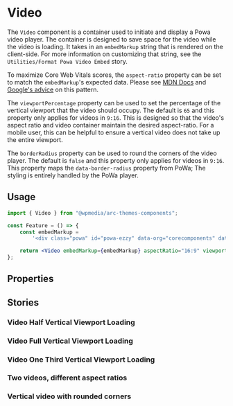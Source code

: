 

<Meta of={IndexStories} />

# Video

The `Video` component is a container used to initiate and display a Powa video player. The container is designed to save space for the video while the video is loading. It takes in an `embedMarkup` string that is rendered on the client-side. For more information on customizing that string, see the `Utilities/Format Powa Video Embed` story.

To maximize Core Web Vitals scores, the `aspect-ratio` property can be set to match the `embedMarkup`'s expected data. Please see [MDN Docs](https://developer.mozilla.org/en-US/docs/Web/CSS/aspect-ratio) and [Google's advice](https://web.dev/aspect-ratio/#maintaining-aspect-ratio-with-aspect-ratio) on this pattern.

The `viewportPercentage` property can be used to set the percentage of the vertical viewport that the video should occupy. The default is `65` and this property only applies for videos in `9:16`. This is designed so that the video's aspect ratio and video container maintain the desired aspect-ratio. For a mobile user, this can be helpful to ensure a vertical video does not take up the entire viewport.

The `borderRadius` property can be used to round the corners of the video player. The default is `false` and this property only applies for videos in `9:16`. This property maps the `data-border-radius` property from PoWa; The styling is entirely handled by the PoWa player.

## Usage

```jsx
import { Video } from "@wpmedia/arc-themes-components";

const Feature = () => {
	const embedMarkup =
		'<div class="powa" id="powa-ezzy" data-org="corecomponents" data-env="prod" data-uuid="ezzy" data-aspect-ratio="0.562" data-api="prod"><script src="//d2w3jw6424abwq.cloudfront.net/prod/powaBoot.js?org=corecomponents"></script></div>';

	return <Video embedMarkup={embedMarkup} aspectRatio="16:9" viewportPercentage={50} />;
};
```

## Properties

<Controls />

## Stories

### Video Half Vertical Viewport Loading

<Story of={IndexStories.VideoHalfVerticalViewportLoading} />

### Video Full Vertical Viewport Loading

<Story of={IndexStories.VideoFullVerticalViewportLoading} />

### Video One Third Vertical Viewport Loading

<Story of={IndexStories.VideoOneThirdVerticalViewportLoading} />

### Two videos, different aspect ratios

<Story of={IndexStories.TwoVideosDifferentAspectRatios} />

### Vertical video with rounded corners

<Story of={IndexStories.VerticalVideoWithRoundedCornersWithCustomViewportPercentage} />
